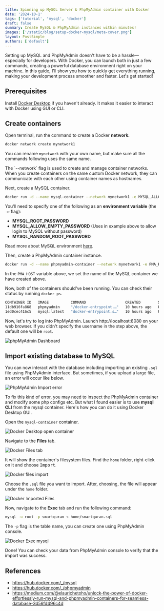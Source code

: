 ```yaml
---
title: Spinning up MySQL Server & PhpMyAdmin container with Docker
date: '2024-10-1'
tags: ['tutorial', 'mysql', 'docker']
draft: false
summary: Create MySQL & PhpMyAdmin instances within minutes!
images: ['/static/blog/setup-docker-mysql/meta-cover.png']
layout: PostSimple
authors: ['default']
---
```


Setting up MySQL and PhpMyAdmin doesn't have to be a hassle—especially for developers. With Docker, you can launch both 
in just a few commands, creating a powerful database environment right on your machine. In this guide, I'll show you 
how to quickly get everything running, making your development process smoother and faster. Let's get started!


## Prerequisites

Install [Docker Desktop](https://www.docker.com/products/docker-desktop/) if you haven't already. It makes it easier to
interact with Docker using GUI or CLI.

## Create containers

Open terminal, run the command to create a Docker **network**.

```bash
docker network create mynetwork1
```

You can rename `mynetwork` with your own name, but make sure all the commands following uses the same name.

<Admonition type="note">
The `--network` flag is used to create and manage container networks. When you create 
containers on the same custom Docker network, they can communicate with each other using 
container names as hostnames.
</Admonition>

Next, create a MySQL container.

```bash
docker run -d --name mysql-container --network mynetwork1 -e MYSQL_ALLOW_EMPTY_PASSWORD=true -p 3306:3306 mysql:latest
```

You'll need to specify one of the following as an **environment variable** (the `-e` flag):
- **MYSQL_ROOT_PASSWORD**
- **MYSQL_ALLOW_EMPTY_PASSWORD** (Uses in example above to allow login to MySQL without password)
- **MYSQL_RANDOM_ROOT_PASSWORD**

Read more about MySQL environment [here](https://hub.docker.com/_/mysql#:~:text=tag%20%2D%2Dverbose%20%2D%2Dhelp-,Environment%20Variables,-When%20you%20start).

Then, create a PhpMyAdmin container instance.

```bash
docker run -d --name phpmyadmin-container --network mynetwork1 -e PMA_HOST=mysql-container -e PMA_PORT=3306 -p 8080:80 phpmyadmin
```

In the `PMA_HOST` variable above, we set the name of the MySQL container we have created above.

Now, both of the containers should've been running. You can check their status by running `docker ps`.
```bash
CONTAINER ID   IMAGE          COMMAND                  CREATED        STATUS              PORTS                               NAMES
11db916fa868   phpmyadmin     "/docker-entrypoint.…"   10 hours ago   Up About a minute   0.0.0.0:8080->80/tcp                phpmyadmin-container
1ed0cec416c5   mysql:latest   "docker-entrypoint.s…"   10 hours ago   Up 22 seconds       0.0.0.0:3306->3306/tcp, 33060/tcp   mysql-container
```

Now, let's try to log into PhpMyAdmin. Launch http://localhost:8080 on your web browser. If you didn't specify the username
in the step above, the default one will be `root`.

![phpMyAdmin Dashboard](https://res.cloudinary.com/iqfareez-cloud/image/upload/v1727601196/website/docker-mysql/Screenshot_2024-09-29_at_6.59.26_AM_lmgucy.png)

## Import existing database to MySQL

You can now interact with the database including importing an existing `.sql` file using PhpMyAdmin interface. But sometimes, if you 
upload a large file, an error will occur like below.

![PhpMyAdmin Import error](https://res.cloudinary.com/iqfareez-cloud/image/upload/v1727601197/website/docker-mysql/Screenshot_2024-09-29_at_6.47.54_AM_ghjfgn.png)

To fix this kind of error, you may need to inspect the PhpMyAdmin container and modify some php configs etc. But what 
I found easier is to use **mysql CLI** from the mysql container. Here's how you can do it using Docker Desktop GUI.

Open the `mysql-container` container.

![Docker Desktop open container](https://res.cloudinary.com/iqfareez-cloud/image/upload/v1727601196/website/docker-mysql/Screenshot_2024-09-29_at_6.54.07_AM_vkaj1e.png)

Navigate to the **Files** tab.

![Docker Files tab](https://res.cloudinary.com/iqfareez-cloud/image/upload/v1727601197/website/docker-mysql/Screenshot_2024-09-29_at_6.48.54_AM_awr88n.png)

It will show the container's filesystem files. Find the `home` folder, right-click on it and choose <kbd>Import</kbd>.

![Docker files import](https://res.cloudinary.com/iqfareez-cloud/image/upload/v1727601195/website/docker-mysql/Screenshot_2024-09-29_at_6.50.04_AM_lad5k1.png)

Choose the `.sql` file you want to import. After, choosing, the file will appear under the `home` folder.

![Docker Imported Files](https://res.cloudinary.com/iqfareez-cloud/image/upload/v1727601196/website/docker-mysql/Screenshot_2024-09-29_at_6.50.58_AM_u5370m.png)

Now, navigate to the **Exec** tab and run the following command:

```bash
mysql -u root -p smartquran < home/smartquran.sql
```

The `-p` flag is the table name, you can create one using PhpMyAdmin console.

![Docker Exec mysql](https://res.cloudinary.com/iqfareez-cloud/image/upload/v1727601196/website/docker-mysql/Screenshot_2024-09-29_at_6.58.05_AM_kqlbua.png)

Done! You can check your data from PhpMyAdmin console to verify that the import was success.

## References

- https://hub.docker.com/_/mysql
- https://hub.docker.com/_/phpmyadmin
- https://medium.com/@elaurichetoho/unlock-the-power-of-docker-effortlessly-run-mysql-and-phpmyadmin-containers-for-seamless-database-3d56fd496c4d